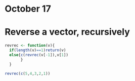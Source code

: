 October 17
=============

# Reverse a vector, recursively

```r
revrec <- function(v){
  if(length(v)==1)return(v)
  else{c(revrec(v[-1]),v[1])
       }
  }

revrec(c(5,4,3,2,1))

```